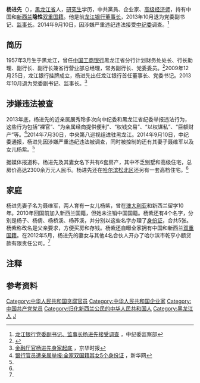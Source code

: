{{Infobox person
| 姓名 = 杨进先
| 出生日期 = {{birth year and age|1957|3}}
| 出生地 = {{CHN}}[[黑龙江省|黑龙江省]]
| 国籍 = {{PRC}}<br>{{NZL}}<ref group="注">《中华人民共和国国籍法》规定：中华人民共和国不承认其公民具有[[双重国籍|双重国籍]]。由于未注销中国国籍，杨进先属于隐性双重国籍之人士。</ref>
| 籍贯 = [[黑龙江省|黑龙江省]]
| 教育程度 = [[研究生|研究生]]
| 职业 = [[企业家|企业家]]、[[共产党员|共产党员]]
| 配偶 = 聂维军
| 子女 = 女儿：杨紫
| 政党 = {{CPC}}
| 宗教信仰 = 无
| 知名原因 = 前[[龙江银行|龙江银行]]董事长
}}
'''杨进先'''（{{bd|1957年|3月}}），[[黑龙江省|黑龙江省]]人，[[研究生|研究生]]学历，中共黨員、企业家、[[高级经济师|高级经济师]]，持有中国和[[新西兰|新西兰]]'''隐性'''[[双重国籍|双重国籍]]。他是前[[龙江银行|龙江银行]][[董事长|董事长]]，2013年10月退为党委副书记、[[监事长|监事长]]。2014年9月10日，因涉嫌严重违纪违法接受[[中纪委|中纪委]]调查。<ref>[http://www.ccdi.gov.cn/ajcc/201409/t20140910_27343.html 龙江银行党委副书记、监事长杨进先接受调查] {{Wayback|url=http://www.ccdi.gov.cn/ajcc/201409/t20140910_27343.html |date=20140925095302 }}，中纪委监察部</ref>

==简历==
1957年3月生于黑龙江，曾任[[中国工商银行|中国工商银行]]黑龙江省分行计划财务处处长、行长助理、副行长、副行长兼省行营业部总经理，常务副行长、党委委员。<ref>{{Cite web |url=http://news.ifeng.com/a/20140910/41925911_0.shtml |title=龙江银行党委副书记、监事长杨进先被调查 |access-date=2014-09-12 |archive-date=2019-09-02 |archive-url=https://web.archive.org/web/20190902172512/http://news.ifeng.com/a/20140910/41925911_0.shtml |dead-url=no }}</ref>2009年12月25日，龙江银行挂牌成立，杨进先出任龙江银行首任董事长、党委书记。2013年10月退为党委副书记、监事长。<ref name="金融厅官杨进先身家起底">[http://news.sina.com.cn/o/2014-09-12/083030834186.shtml 金融厅官杨进先身家起底] {{Wayback|url=http://news.sina.com.cn/o/2014-09-12/083030834186.shtml |date=20190901191848 }}，京华时报</ref>

==涉嫌违法被查==
2013年底，杨进先的近亲属展秀玲多次向中纪委和黑龙江省纪委举报违法行为，这些行为包括“裸官”、“为亲属经商提供便利”、“权钱交易”、“以权谋私”、“巨额财产”等。<ref>[http://news.xinhuanet.com/video/2014-09/11/c_133635169.htm 银行官员遭亲属举报:全家双国籍其女5个身份证] {{Wayback|url=http://news.xinhuanet.com/video/2014-09/11/c_133635169.htm |date=20140912162726 }}，新华网</ref>2014年7月30日，中央第八巡视组进驻黑龙江。2014年9月10日，中纪委通报，杨进先因涉嫌严重违纪违法被调查，同时被控制的还有其妻子聂维军以及女儿杨紫。<ref name="金融厅官杨进先身家起底"/>

据媒体报道称，杨进先及其妻女名下共有6套房产，其中不乏别墅和高级住宅，总房价高达2300余万元人民币。杨进先还在[[哈尔滨|哈尔滨]][[松北区|松北区]]还另有一套高档住宅。<ref name="金融厅官杨进先身家起底"/>

==家庭==
杨进先妻子名为聂维军，两人育有一女儿杨紫，曾在[[澳大利亚|澳大利亚]]和新西兰留学10年。2010年回国前加入新西兰国籍，但她未注销中国国籍。杨紫还有4个名字，分别是杨子、杨倩、杨桥溪、杨荞溪，并分别以这些名字办理了[[身份证|身份证]]，合共5张。杨紫称改名是父亲要求，方便买房和存钱。杨紫还自曝全家拥有中国和新西兰[[双重国籍|双重国籍]]。在2012年5月，杨进先的妻女与其他4名合伙人开办了哈尔滨市乾亨小额贷款有限责任公司。<ref name="金融厅官杨进先身家起底"/>

==注释==
<references group="注"/>
== 参考资料 ==
{{reflist}}
{{中共十八大以来的反腐败工作}}
{{DEFAULTSORT:Yáng Jìnxiān}}
[[Category:中华人民共和国贪腐官员|Category:中华人民共和国贪腐官员]]
[[Category:中华人民共和国企业家|Category:中华人民共和国企业家]]
[[Category:中国共产党党员|Category:中国共产党党员]]
[[Category:归化新西兰公民的中华人民共和国人|Category:归化新西兰公民的中华人民共和国人]]
[[Category:黑龙江人|Category:黑龙江人]]
[[Category:杨姓|J]]